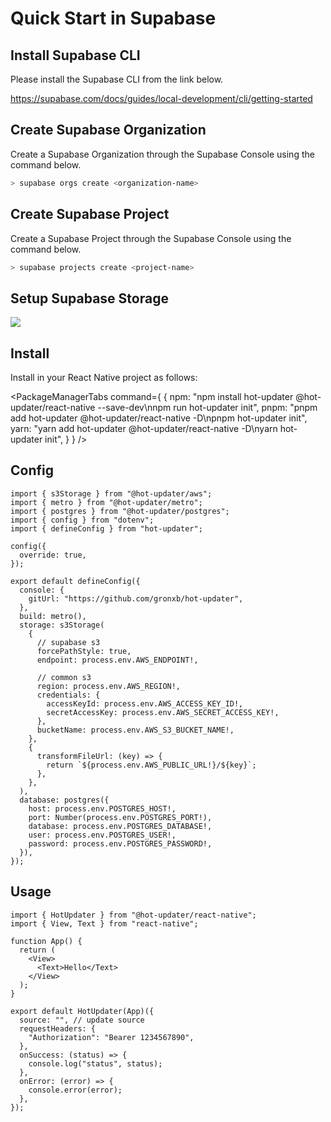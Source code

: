
# Quick Start in Supabase

## Install Supabase CLI

Please install the Supabase CLI from the link below.

https://supabase.com/docs/guides/local-development/cli/getting-started


## Create Supabase Organization

Create a Supabase Organization through the Supabase Console using the command below.

```sh
> supabase orgs create <organization-name>
```


## Create Supabase Project

Create a Supabase Project through the Supabase Console using the command below.

```sh
> supabase projects create <project-name>
```

## Setup Supabase Storage

![](./supabase-storage-sidebar.png)



## Install

Install in your React Native project as follows:

<PackageManagerTabs command={
  {
    npm: "npm install hot-updater @hot-updater/react-native --save-dev\nnpm run hot-updater init",
    pnpm: "pnpm add hot-updater @hot-updater/react-native -D\npnpm hot-updater init",
    yarn: "yarn add hot-updater @hot-updater/react-native -D\nyarn hot-updater init",
  }
} />


## Config
```tsx title="hot-updater.config.ts"
import { s3Storage } from "@hot-updater/aws";
import { metro } from "@hot-updater/metro";
import { postgres } from "@hot-updater/postgres";
import { config } from "dotenv";
import { defineConfig } from "hot-updater";

config({
  override: true,
});

export default defineConfig({
  console: {
    gitUrl: "https://github.com/gronxb/hot-updater",
  },
  build: metro(),
  storage: s3Storage(
    {
      // supabase s3
      forcePathStyle: true,
      endpoint: process.env.AWS_ENDPOINT!,

      // common s3
      region: process.env.AWS_REGION!,
      credentials: {
        accessKeyId: process.env.AWS_ACCESS_KEY_ID!,
        secretAccessKey: process.env.AWS_SECRET_ACCESS_KEY!,
      },
      bucketName: process.env.AWS_S3_BUCKET_NAME!,
    },
    {
      transformFileUrl: (key) => {
        return `${process.env.AWS_PUBLIC_URL!}/${key}`;
      },
    },
  ),
  database: postgres({
    host: process.env.POSTGRES_HOST!,
    port: Number(process.env.POSTGRES_PORT!),
    database: process.env.POSTGRES_DATABASE!,
    user: process.env.POSTGRES_USER!,
    password: process.env.POSTGRES_PASSWORD!,
  }),
});
```

## Usage

```tsx title="App.tsx"
import { HotUpdater } from "@hot-updater/react-native";
import { View, Text } from "react-native";

function App() {
  return (
    <View>
      <Text>Hello</Text>
    </View>
  );
}

export default HotUpdater(App)({
  source: "", // update source
  requestHeaders: {
    "Authorization": "Bearer 1234567890",
  },
  onSuccess: (status) => {
    console.log("status", status);
  },
  onError: (error) => {
    console.error(error);
  },
});

```

